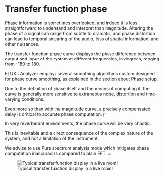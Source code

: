 # Transfer function phase

[Phase](13_Transfer_function_measurement_05_Setup_05_Phase.md) information is sometimes overlooked, and indeed it is less straightforward to understand and interpret than magnitude.
Altering the phase of a signal can range from subtle to dramatic, and phase distortion can lead to temporal smearing of the audio, loss of spatial information, and other nuisances.

The transfer function phase curve displays the phase difference between output and input of the system at different frequencies, in degrees, ranging from -180 to 180.

:::{.callout-note}
FLUX:: Analyzer employs several smoothing algorithms custom designed for phase curve smoothing, as explained in the section about [Phase](13_Transfer_function_measurement_05_Setup_05_Phase.md) setup.
:::

Due to the definition of phase itself and the means of computing it, the curve is generally more sensitive to extraneous noise, distortion and time-varying conditions.

Even more so than with the magnitude curve, a precisely compensated delay is critical to accurate phase computation.
`∏˜`

In very reverberant environments, the phase curve will be very chaotic.

This is inevitable and a direct consequence of the complex nature of the system, and not a limitation of the instrument.

We advise to use Pure spectrum analysis mode which mitigates phase computation inaccuracies compared to plain FFT.
:::
 
![Typical transfer function display in a live room!](https://media.githubusercontent.com/media/FLUX-SE/doc_images/main/Analyzer/TransferFunction/Main.png)

<!-- TODO: What is Pure spectrum analysis mode -->
